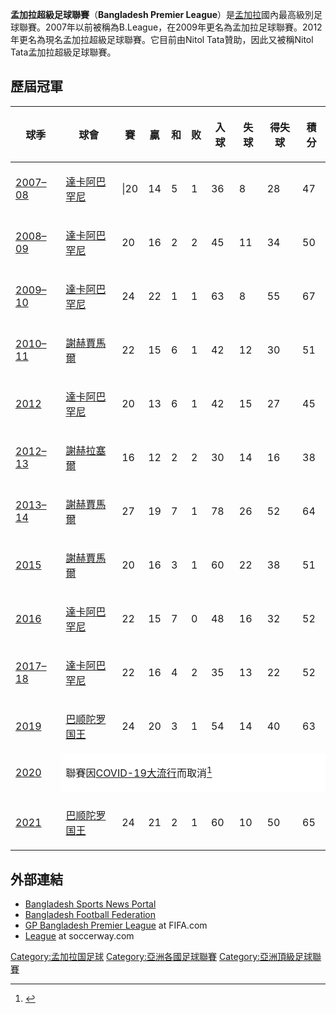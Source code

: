 {{Infobox football league
| name             = 孟加拉超級足球聯賽
| image            = 
| pixels           = 
| country          = 孟加拉
| confed           = [[亞洲足球聯合總會|AFC]]（[[亞洲|亞洲]]）
| founded          = {{Start date and age|2007|3|2}}
| teams            = 13 隊
| relegation       = [[孟加拉冠軍聯賽|孟加拉冠軍聯賽]]
| level            = 第 1 級
| domest_cup       = [[孟加拉聯合會盃|孟加拉聯合會盃]]<br /> [[孟加拉獨立盃|孟加拉獨立盃]]
| confed_cup       = [[亞洲足協盃|亞洲足協盃]]
| season           = 2020–21年
| champions        = [[巴顺陀罗国王|巴顺陀罗国王]]（第 2 次）
| most_champs      = [[達卡阿巴罕尼足球會|達卡阿巴罕尼]]（6 次）
| website          = [http://www.bff.com.bd/leagues/men-leagues-domestic/bpl/ 官方網站]
}}
'''孟加拉超級足球聯賽'''（'''Bangladesh Premier League'''）是[[孟加拉|孟加拉]]國內最高級別足球聯賽。2007年以前被稱為B.League，在2009年更名為孟加拉足球聯賽。2012年更名為現名孟加拉超級足球聯賽。它目前由Nitol Tata贊助，因此又被稱Nitol Tata孟加拉超級足球聯賽。

==歷屆冠軍==
{| class="wikitable" style="text-align: center;"
|-
!球季
!球會
!賽
!贏
!和
!败
!入球
!失球
!得失球
!積分
|-
|[[2007–08|2007–08]]||[[達卡阿巴罕尼|達卡阿巴罕尼]]|||20||14||5||1||36||8||28||47
|-
|[[2008–09|2008–09]]||[[達卡阿巴罕尼|達卡阿巴罕尼]]||20||16||2||2||45||11||34||50
|-
|[[2009–10|2009–10]]||[[達卡阿巴罕尼|達卡阿巴罕尼]]||24||22||1||1||63||8||55||67
|-
|[[2010–11|2010–11]]||[[謝赫賈馬爾|謝赫賈馬爾]]||22||15||6||1||42||12||30||51
|-
|[[2012|2012]]||[[達卡阿巴罕尼|達卡阿巴罕尼]]||20||13||6||1||42||15||27||45
|-
|[[2012–13|2012–13]]||[[謝赫拉塞爾|謝赫拉塞爾]]||16||12||2||2||30||14||16||38
|-
|[[2013–14|2013–14]]||[[謝赫賈馬爾|謝赫賈馬爾]]||27||19||7||1||78||26||52||64
|-
|[[2015|2015]]||[[謝赫賈馬爾|謝赫賈馬爾]]||20||16||3||1||60||22||38||51
|-
|[[2016|2016]]||[[達卡阿巴罕尼|達卡阿巴罕尼]]||22||15||7||0||48||16||32||52
|-
|[[2017–18|2017–18]]||[[達卡阿巴罕尼|達卡阿巴罕尼]]||22||16||4||2||35||13||22||52
|-
|[[2019|2019]]||[[巴顺陀罗国王|巴顺陀罗国王]]||24||20||3||1||54||14||40||63
|-
|[[2020|2020]]||colspan=9 style="background:White;"|
聯賽因[[COVID-19大流行|COVID-19大流行]]而取消<ref>{{Cite news|url = https://www.thedailystar.net/sports/football/news/bff-cancels-football-season-1903447|title = BFF cancels football season|work = The Daily Star|date = 17 May 2020|accessdate = 2021-12-13|archive-date = 2020-07-01|archive-url = https://web.archive.org/web/20200701184335/https://www.thedailystar.net/sports/football/news/bff-cancels-football-season-1903447}}</ref>
|-
|-
|[[2021|2021]]||[[巴顺陀罗国王|巴顺陀罗国王]]||24||21||2||1||60||10||50||65
|}

== 外部連結 ==
*[https://web.archive.org/web/20120408141600/http://www.sportstimebd.com/ Bangladesh Sports News Portal]
*[http://www.bffonline.com/ Bangladesh Football Federation]{{Wayback|url=http://www.bffonline.com/ |date=20200828012252 }}
*[http://www.fifa.com/associations/association=ban/nationalleague/standings.html GP Bangladesh Premier League]{{Wayback|url=http://www.fifa.com/associations/association=ban/nationalleague/standings.html |date=20150216102932 }} at FIFA.com
*[http://www.soccerway.com/national/bangladesh/b-league/ League]{{Wayback|url=http://www.soccerway.com/national/bangladesh/b-league/ |date=20081221000620 }} at soccerway.com

{{AFC leagues}}

[[Category:孟加拉国足球|Category:孟加拉国足球]]
[[Category:亞洲各國足球聯賽|Category:亞洲各國足球聯賽]]
[[Category:亞洲頂級足球聯賽|Category:亞洲頂級足球聯賽]]